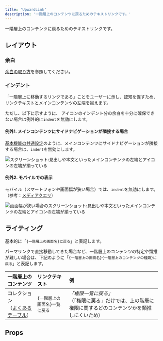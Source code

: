 ```yaml
---
title: 'UpwardLink'
description: '一階層上のコンテンツに戻るためのテキストリンクです。'
---
```



一階層上のコンテンツに戻るためのテキストリンクです。

<ComponentStory name="UpwardLink" />

## レイアウト

### 余白
[余白の取り方](/products/design-patterns/spacing-layout-pattern/)を参照してください。

### インデント
「一階層上に移動するリンクである」ことをユーザーに示し、認知を促すため、リンクテキストとメインコンテンツの左端を揃えます。

ただし、以下に示すように、<FaArrowLeftIcon alt="左矢印" /> アイコンのインデント分の余白を十分に確保できない場合は例外的に`indent`を無効にします。

#### 例外1. メインコンテンツにサイドナビゲーションが隣接する場合
[基本機能の共通設定](/products/design-patterns/main-admin-core-features/)のように、メインコンテンツにサイドナビゲーションが隣接する場合は、`indent`を無効にします。

![スクリーンショット:見出しや本文といったメインコンテンツの左端とアイコンの左端が揃っている](./images/upward-link-withsidenav.png)

#### 例外2. モバイルでの表示
モバイル（スマートフォンや画面幅が狭い場合）では、`indent`を無効にします。
（参考：[メディアクエリ](/products/design-tokens/media-query/)）

![画面幅が狭い場合のスクリーンショット:見出しや本文といったメインコンテンツの左端とアイコンの左端が揃っている](./images/upward-link-mobile.png)

## ライティング

基本的に「`{一階層上の画面名}に戻る`」と表記します。

パーマリンクで直接移動してきた場合など、一階層上のコンテンツの特定や類推が難しい場合は、下記のように「`{一階層上の画面名}{一階層上のコンテンツの種類}に戻る`」と表記します。

| 一階層上のコンテンツ | リンクテキスト | 例 |
| :--- | :--- | :--- |
| コレクション<br />（[よくあるテーブル](/products/design-patterns/smarthr-table/)） | `{一階層上の画面名}一覧に戻る` | *「権限一覧に戻る」*<br />（「権限に戻る」だけでは、上の階層に権限に関するどのコンテンツかを類推しにくいため） |

## Props

<ComponentPropsTable name="UpwardLink" showTitle />

